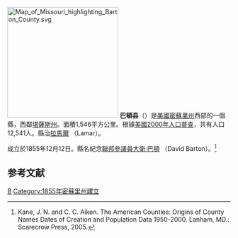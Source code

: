 {{noteTA
|T=zh-hans:巴顿县 (密苏里州);zh-hk:巴頓縣 (密蘇里州);zh-tw:巴頓郡 (密蘇里州);
|1=zh-hans:县;zh-hk:縣;zh-tw:郡;
}}

[[File:Map_of_Missouri_highlighting_Barton_County.svg|250px]]
'''巴頓县'''（{{lang-en|Barton County}}）是[[美國|美國]][[密蘇里州|密蘇里州]]西部的一個縣，西鄰[[堪薩斯州|堪薩斯州]]。面積1,546平方公里。根據[[美國2000年人口普查|美國2000年人口普查]]，共有人口12,541人。縣治[[拉馬爾_(密蘇里州)|拉馬爾]] （Lamar）。

成立於1855年12月12日。縣名紀念[[美國參議院|聯邦參議員]][[大衛·巴頓|大衛·巴頓]] （David Barton）。<ref>Kane, J. N. and C. C. Aiken. The American Counties: Origins of County Names Dates of Creation and Population Data 1950-2000. Lanham, MD.: Scarecrow Press, 2005.</ref>

==参考文献==
<div class="references-small">
<references />
</div>

[[Category:密蘇里州行政區劃|B]]
[[Category:1855年密蘇里州建立|Category:1855年密蘇里州建立]]